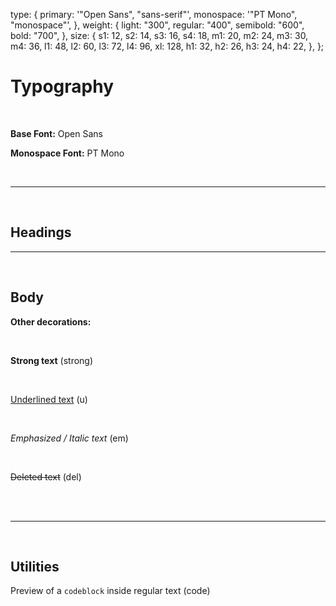 
<Meta title="Design System/Typography" />

  type: {
    primary: '"Open Sans", "sans-serif"',
    monospace: '"PT Mono", "monospace"',
  },
  weight: {
    light: "300",
    regular: "400",
    semibold: "600",
    bold: "700",
  },
  size: {
    s1: 12,
    s2: 14,
    s3: 16,
    s4: 18,
    m1: 20,
    m2: 24,
    m3: 30,
    m4: 36,
    l1: 48,
    l2: 60,
    l3: 72,
    l4: 96,
    xl: 128,
    h1: 32,
    h2: 26,
    h3: 24,
    h4: 22,
  },
};


# Typography

<br />

**Base Font:** Open Sans

**Monospace Font:** PT Mono

<br />

---

<br />

## Headings

<Typeset fontSizes={[Number(typography.size.h1)]} fontWeight={typography.weight.semibold} sampleText="Heading 1 <h1>" fontFamily={typography.type.primary} />

<Typeset fontSizes={[Number(typography.size.h2)]} fontWeight={typography.weight.semibold} sampleText="Heading 2 <h2>" fontFamily={typography.type.primary} />

<Typeset fontSizes={[Number(typography.size.h3)]} fontWeight={typography.weight.semibold} sampleText="Heading 3 <h3>" fontFamily={typography.type.primary} />

<Typeset fontSizes={[Number(typography.size.h4)]} fontWeight={typography.weight.semibold} sampleText="Heading 4 <h4>" fontFamily={typography.type.primary} />

<Typeset fontSizes={[Number(typography.size.s4)]} fontWeight={typography.weight.bold} sampleText="SUBTITLE <h5>" fontFamily={typography.type.primary} />

---

<br />

## Body

<Typeset
  fontSizes={[Number(typography.size.s3)]}
  fontWeight={typography.weight.regular}
  sampleText="Lorem ipsum dolor sit amet, consectetur adipiscing elit. <p>"
  fontFamily={typography.type.primary}
/>

**Other decorations:**

<br />

<strong>Strong text</strong> (strong)

<br />

<u>Underlined text</u> (u)

<br />

<em>Emphasized / Italic text</em> (em)

<br />

<del>Deleted text</del> (del)

<br />

<br />

---

<br />

## Utilities

<Typeset fontSizes={[Number(typography.size.s3)]} fontWeight={typography.weight.regular} sampleText="Code text <code>" fontFamily={typography.type.monospace} />

Preview of a <code>codeblock</code> inside regular text (code)
